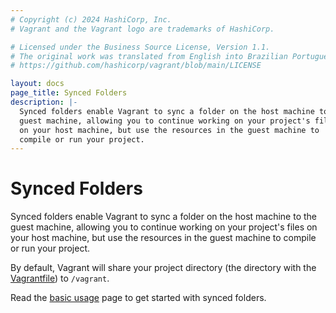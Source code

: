 ```yaml
---
# Copyright (c) 2024 HashiCorp, Inc.
# Vagrant and the Vagrant logo are trademarks of HashiCorp.

# Licensed under the Business Source License, Version 1.1.
# The original work was translated from English into Brazilian Portuguese.
# https://github.com/hashicorp/vagrant/blob/main/LICENSE

layout: docs
page_title: Synced Folders
description: |-
  Synced folders enable Vagrant to sync a folder on the host machine to the
  guest machine, allowing you to continue working on your project's files
  on your host machine, but use the resources in the guest machine to
  compile or run your project.
---
```


# Synced Folders

Synced folders enable Vagrant to sync a folder on the host machine to the
guest machine, allowing you to continue working on your project's files
on your host machine, but use the resources in the guest machine to
compile or run your project.

By default, Vagrant will share your project directory (the directory
with the [Vagrantfile](/vagrant/docs/vagrantfile/)) to `/vagrant`.

Read the [basic usage](/vagrant/docs/synced-folders/basic_usage) page to get started
with synced folders.
